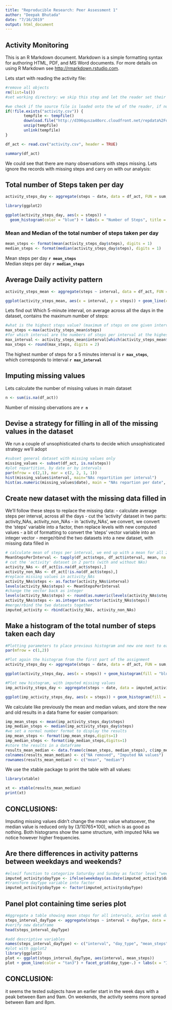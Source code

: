 ---
title: "Reproducible Research: Peer Assessment 1"
author: "Deepak Bhutada"
date: "7/16/2019"
output: html_document
---

## Activity Monitoring

This is an R Markdown document. Markdown is a simple formatting syntax for authoring HTML, PDF, and MS Word documents. For more details on using R Markdown see <http://rmarkdown.rstudio.com>.

Lets start with reading the activity file:

```{r activity, echo =TRUE}
#remove all objects
rm(list=ls())
#set working directory: we skip this step and let the reader set their own working directory. 

#we check if the source file is loaded onto the wd of the reader, if not, we download it and unzip the file:
if(!file.exists("activity.csv")) {
        tempfile <- tempfile()
        download.file("http://d396qusza40orc.cloudfront.net/repdata%2Fdata%2Factivity.zip",destfile = tempfile)
        unzip(tempfile)
        unlink(tempfile)
}

df_act <- read.csv("activity.csv", header = TRUE)

summary(df_act)

```

We could see that there are many observations with steps missing. Lets ignore the records with missing steps and carry on with our analysis:

## Total number of Steps taken per day

```{r steps number, echo = TRUE}
activity_steps_day <- aggregate(steps ~ date, data = df_act, FUN = sum, na.rm = TRUE)

library(ggplot2)

ggplot(activity_steps_day, aes(x = steps)) + 
  geom_histogram(color = "blue") + labs(x = "Number of Steps", title = "Total number of steps taken per day")

```

### Mean and Median of the total number of steps taken per day

```{r mean, echo = TRUE}

mean_steps <- format(mean(activity_steps_day$steps), digits = 1)
median_steps <- format(median(activity_steps_day$steps), digits = 1)

```

Mean steps per day **`r mean_steps`**  
Median steps per day **`r median_steps`**

## Average Daily activity pattern

```{r daily activity, echo = TRUE}


activity_steps_mean <- aggregate(steps ~ interval, data = df_act, FUN = mean, na.rm = TRUE)

ggplot(activity_steps_mean, aes(x = interval, y = steps)) + geom_line(color = "blue") + labs(x = "intervals", y = "average number of steps", title = "Time Series Plot")
```


Lets find out Which 5-minute interval, on average across all the days in the dataset, contains the maximum number of steps:

```{r interval, echo = TRUE}
#what is the highest steps value? (maximum of steps on one given interval)
max_steps <-max(activity_steps_mean$steps)
#for which interval are the numbers of steps per interval at the highest?
max_interval <- activity_steps_mean$interval[which(activity_steps_mean$steps == max_steps)]
max_steps <- round(max_steps, digits = 2)
```

The highest number of steps for a 5 minutes interval is **`r max_steps`**,  
which corresponds to interval **`r max_interval`**


## Imputing missing values

Lets calculate the number of missing values in main dataset

```{r miss, echo = TRUE}

n <- sum(is.na(df_act))

```

Number of missing obervations are **`r n`**

## Devise a strategy for filling in all of the missing values in the dataset

We run a couple of unsophisticated charts to decide which unsophisticated strategy we’ll adopt

```{r strat, echo = TRUE}
#subset general dataset with missing values only
missing_values <- subset(df_act, is.na(steps))
#plot repartition, by date or by intervals
par(mfrow = c(2,1), mar = c(2, 2, 1, 1))
hist(missing_values$interval, main="NAs repartition per interval")
hist(as.numeric(missing_values$date), main = "NAs repartion per date", breaks = 61)

```


## Create new dataset with the missing data filled in

We’ll follow these steps to replace the missing data:
- calculate average steps per interval, across all the days
- cut the ‘activity’ dataset in two parts: activity_NAs, activity_non_NAs
- in ‘activity_NAs’, we convert, we convert the ‘steps’ variable into a factor, then replace levels with new computed values
- a bit of formatting to convert the ‘steps’ vector variable into an integer vector
- merge/rbind the two datasets into a new dataset, with missing data filled in

```{r new, echo = TRUE}

# calculate mean of steps per interval, we end up with a mean for all 288 intervals
MeanStepsPerInterval <- tapply(df_act$steps, df_act$interval, mean, na.rm = TRUE)
# cut the 'activity' dataset in 2 parts (with and without NAs)
activity_NAs <- df_act[is.na(df_act$steps),]
activity_non_NAs <- df_act[!is.na(df_act$steps),]
#replace missing values in activity_NAs
activity_NAs$steps <- as.factor(activity_NAs$interval)
levels(activity_NAs$steps) <- MeanStepsPerInterval
#change the vector back as integer 
levels(activity_NAs$steps) <- round(as.numeric(levels(activity_NAs$steps)))
activity_NAs$steps <- as.integer(as.vector(activity_NAs$steps))
#merge/rbind the two datasets together
imputed_activity <- rbind(activity_NAs, activity_non_NAs)

```

## Make a histogram of the total number of steps taken each day

```{r hist, echo = TRUE}
#Plotting parameters to place previous histogram and new one next to each other
par(mfrow = c(1,2))

#Plot again the histogram from the first part of the assignment
activity_steps_day <- aggregate(steps ~ date, data = df_act, FUN = sum, na.rm = TRUE)

ggplot(activity_steps_day, aes(x = steps)) + geom_histogram(fill = "blue") + labs(x = "Steps per Day", title = "NAs REMOVED - Total steps/day")

#Plot new histogram, with imputed missing values
imp_activity_steps_day <- aggregate(steps ~ date, data = imputed_activity, FUN = sum, na.rm = TRUE)

ggplot(imp_activity_steps_day, aes(x = steps)) + geom_histogram(fill = "blue") + labs(x = "Steps per Day", title = "NAs IMPUTED - Total steps/day")

```

We calculate like previously the mean and median values, and store the new and old results in a data frame for easier comparison:

```{r prev, echo = TRUE}
imp_mean_steps <- mean(imp_activity_steps_day$steps)
imp_median_steps <- median(imp_activity_steps_day$steps)
#we set a normal number format to display the results
imp_mean_steps <- format(imp_mean_steps,digits=1)
imp_median_steps <- format(imp_median_steps,digits=1)
#store the results in a dataframe
results_mean_median <- data.frame(c(mean_steps, median_steps), c(imp_mean_steps, imp_median_steps))
colnames(results_mean_median) <- c("NA removed", "Imputed NA values")
rownames(results_mean_median) <- c("mean", "median")

```

We use the xtable package to print the table with all values:

```{r tab, echo = TRUE}
library(xtable)

xt <- xtable(results_mean_median)
print(xt)

```

## CONCLUSIONS:

Imputing missing values didn’t change the mean value whatsoever, the median value is reduced only by (3/10765*100), which is as good as nothing.
Both histograms show the same structure, with imputed NAs we notice however higher frequencies.


## Are there differences in activity patterns between weekdays and weekends?

```{r var, echo = TRUE}
#elseif function to categorize Saturday and Sunday as factor level "weekend", all the rest as "weekday"
imputed_activity$dayType <- ifelse(weekdays(as.Date(imputed_activity$date)) == "Samstag" | weekdays(as.Date(imputed_activity$date)) == "Sonntag", "weekend", "weekday")
#transform dayType variable into factor
imputed_activity$dayType <- factor(imputed_activity$dayType)

```

## Panel plot containing time series plot

```{r v, echo = TRUE}

#Aggregate a table showing mean steps for all intervals, acrlss week days and weekend days
steps_interval_dayType <- aggregate(steps ~ interval + dayType, data = imputed_activity, FUN = mean)
#verify new dataframe 
head(steps_interval_dayType)

#add descriptive variables
names(steps_interval_dayType) <- c("interval", "day_type", "mean_steps")
#plot with ggplot2
library(ggplot2)
plot <- ggplot(steps_interval_dayType, aes(interval, mean_steps))
plot + geom_line(color = "tan3") + facet_grid(day_type~.) + labs(x = "Intervals", y = "Average Steps", title = "Activity Patterns")

```


## CONCLUSION: 
it seems the tested subjects have an earlier start in the week days with a peak between 8am and 9am. On weekends, the activity seems more spread between 8am and 8pm.
